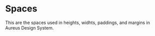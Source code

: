 
<Meta title="Tokens/Spaces" />

# Spaces

This are the spaces used in heights, widhts, paddings, and margins in Aureus Design System.

<TokensGrid tokens={space} hasRemValue />
